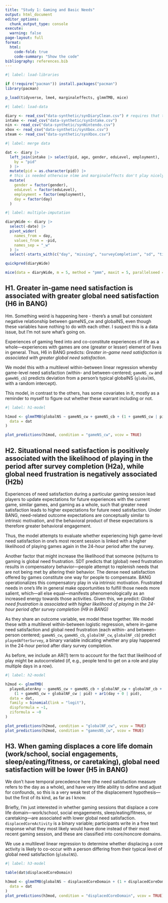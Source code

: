 ```yaml
---
title: "Study 1: Gaming and Basic Needs"
output: html_document
editor_options: 
  chunk_output_type: console
execute: 
  warning: false
page-layout: full
format:
  html:
    code-fold: true
    code-summary: "Show the code"
bibliography: references.bib
---
```


```r
#| label: load-libraries

if (!require("pacman")) install.packages("pacman")
library(pacman)

p_load(tidyverse, lme4, marginaleffects, glmmTMB, mice)
```

```r
#| label: load-data

diary <- read_csv("data-synthetic/synDiaryClean.csv") # requires that the preprocessing script has been run
intake <- read_csv("data-synthetic/synIntake.csv")
nin <- read_csv("data-synthetic/synNintendo.csv")
xbox <- read_csv("data-synthetic/synXbox.csv")
steam <- read_csv("data-synthetic/synXbox.csv")
```

```r
#| label: merge data

dat <- diary |>
  left_join(intake |> select(pid, age, gender, eduLevel, employment),
    by = "pid"
  ) |>
  mutate(pid = as.character(pid)) |>
  # this is needed otherwise nlme and marginaleffects don't play nicely
  mutate(
    gender = factor(gender),
    eduLevel = factor(eduLevel),
    employment = factor(employment),
    day = factor(day)
  )
```

```r
#| label: multiple-imputation

diaryWide <- diary |>
  select(-date) |>
  pivot_wider(
    names_from = day,
    values_from = -pid,
    names_sep = "_w"
  ) |>
  select(-starts_with(c("day", "missing", "surveyCompletion", "sd", "timeUse", "displacedActivity", "playedLater")))

quickpred(diaryWide)

mice(data = diaryWide, m = 5, method = "pmm", maxit = 5, parallelseed = 500)
```


## H1. Greater in-game need satisfaction is associated with greater global need satisfaction (H6 in BANG)

::: {.callout-note}
Hm. Something weird is happening here - there's a small but consistent negative relationship between gameNS_cw and globalNS, even though these variables have nothing to do with each other. I suspect this is a data issue, but I'm not sure what's going on.
:::

Experiences of gaming feed into and co-constitute experiences of life as a whole---experiences with games are one (greater or lesser) element of lives in general. Thus, H6 in BANG predicts: *Greater in-game need satisfaction is associated with greater global need satisfaction*.

We model this with a multilevel within-between linear regression whereby game-level need satisfaction (within- and between-centered; `gameNS_cw` and `gameNS_cb`) predicts deviation from a person's typical globalNS (`globalNS`, with a random intercept).  

This model, in contrast to the others, has some covariates in it, mostly as a reminder to myself to figure out whether these warrant including or not. 

```r
#| label: h1-model

h1mod <- glmmTMB(globalNS ~ gameNS_cw + gameNS_cb + (1 + gameNS_cw | pid) + ar1(day + 0 | pid),
  data = dat
)

plot_predictions(h1mod, condition = "gameNS_cw", vcov = TRUE)
```


## H2. Situational need satisfaction is positively associated with the likelihood of playing in the period after survey completion (H2a), while global need frustration is negatively associated (H2b)

Experiences of need satisfaction during a particular gaming session lead players to update expectations for future experiences with the current game, similar games, and gaming as a whole, such that greater need satisfaction leads to higher expectations for future need satisfaction. Under BANG, need-related outcome expectations are conceptually similar to intrinsic motivation, and the behavioral product of these expectations is therefore greater behavioral engagement. 

Thus, the model attempts to evaluate whether experiencing high game-level need satisfaction in one's most recent session is linked with a higher likelihood of playing games again in the 24-hour period after the survey. 

Another factor that might increase the likelihood that someone (re)turns to gaming is global need frustration. SDT predicts that (global) need frustration results in compensatory behavior—people attempt to replenish needs that are not being met by altering their behavior. The dense need satisfaction offered by games constitute one way for people to compensate. BANG operationalizes this compensatory play in via intrinsic motivation. Frustrated needs in one’s life in general make opportunities to fulfill those needs more salient, which—all else equal—manifests phenomenologically as an increased energy towards those activities. Given this, we predict: *Global need frustration is associated with higher likelihood of playing in the 24-hour period after survey completion (H9 in BANG)*

As they share an outcome variable, we model these together. We model these with a multilevel within-between logistic regression, where in-game need satisfaction and global need frustration (each within- and between-person centered; `gameNS_cw`, `gameNS_cb`, `globalNF_cw`, `globalNF_cb`) predict `playedAfterSurvey`, a binary variable indicating whether any play happened in the 24-hour period after diary survey completion.

As before, we include an AR(1) term to account for the fact that likelihood of play might be autocorrelated (if, e.g., people tend to get on a role and play multiple days in a row). 


```r
#| label: h2-model

h2mod <- glmmTMB(
  playedLaterAny ~ gameNS_cw + gameNS_cb + globalNF_cw + globalNF_cb +
    (1 + gameNS_cw + globalNF_cw | pid) + ar1(day + 0 | pid),
  data = dat,
  family = binomial(link = "logit"),
  dispformula = ~1,
  ziformula = ~0
)

plot_predictions(h2mod, condition = "globalNF_cw", vcov = TRUE)
plot_predictions(h2mod, condition = "gamesNS_cw", vcov = TRUE)
```


## H3. When gaming displaces a core life domain (work/school, social engagements, sleep/eating/fitness, or caretaking), global need satisfaction will be lower (H5 in BANG)

We don't have temporal precedence here (the need satisfaction measure refers to the day as a whole), and have very little ability to define and adjust for confounds, so this is a very weak test of the displacement hypothesis---but the first of its kind, as far as I know. 

Briefly, I'm just interested in whether gaming sessions that displace a core life domain---work/school, social engagements, sleep/eating/fitness, or caretaking---are associated with lower global need satisfaction. `displacedCoreActivity` is a binary variable; participants write in a free text response what they most likely would have done instead of their most recent gaming session, and these are classified into core/noncore domains. 

We use a multilevel linear regression to determine whether displacing a core activity is likely to co-occur with a person differing from their typical level of global need satisfaction (`globalNS`). 

```r
#| label: h3-model

table(dat$displacedCoreDomain)

h3mod <- glmmTMB(globalNS ~ displacedCoreDomain + (1 + displacedCoreDomain | pid) + ar1(day + 0 | pid),
  data = dat
)
plot_predictions(h3mod, condition = "displacedCoreDomain", vcov = TRUE)
```
